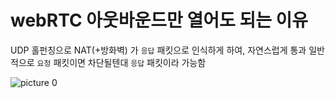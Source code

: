# webRTC 아웃바운드만 열어도 되는 이유

UDP 홀펀칭으로 NAT(+방화벽) 가 `응답` 패킷으로 인식하게 하여, 자연스럽게 통과
일반적으로 `요청` 패킷이면 차단될텐대 `응답` 패킷이라 가능함

![picture 0](./images/webrtc-why-only-outbound-needs-to-be-open-1759308009122.png)  
